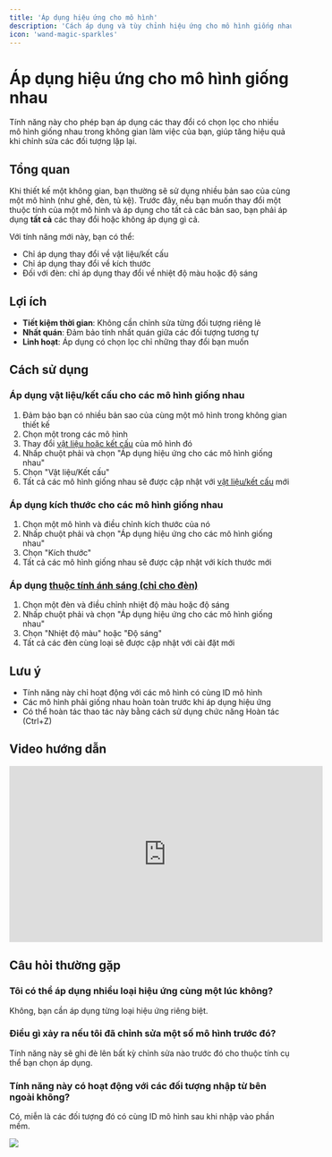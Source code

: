 ```yaml
---
title: 'Áp dụng hiệu ứng cho mô hình'
description: 'Cách áp dụng và tùy chỉnh hiệu ứng cho mô hình giống nhau'
icon: 'wand-magic-sparkles'
---
```


# Áp dụng hiệu ứng cho mô hình giống nhau

Tính năng này cho phép bạn áp dụng các thay đổi có chọn lọc cho nhiều mô hình giống nhau trong không gian làm việc của bạn, giúp tăng hiệu quả khi chỉnh sửa các đối tượng lặp lại.

## Tổng quan

Khi thiết kế một không gian, bạn thường sẽ sử dụng nhiều bản sao của cùng một mô hình (như ghế, đèn, tủ kệ). Trước đây, nếu bạn muốn thay đổi một thuộc tính của một mô hình và áp dụng cho tất cả các bản sao, bạn phải áp dụng **tất cả** các thay đổi hoặc không áp dụng gì cả.

Với tính năng mới này, bạn có thể:
- Chỉ áp dụng thay đổi về vật liệu/kết cấu
- Chỉ áp dụng thay đổi về kích thước
- Đối với đèn: chỉ áp dụng thay đổi về nhiệt độ màu hoặc độ sáng

## Lợi ích

- **Tiết kiệm thời gian**: Không cần chỉnh sửa từng đối tượng riêng lẻ
- **Nhất quán**: Đảm bảo tính nhất quán giữa các đối tượng tương tự
- **Linh hoạt**: Áp dụng có chọn lọc chỉ những thay đổi bạn muốn

## Cách sử dụng

### Áp dụng vật liệu/kết cấu cho các mô hình giống nhau

1. Đảm bảo bạn có nhiều bản sao của cùng một mô hình trong không gian thiết kế
2. Chọn một trong các mô hình
3. Thay đổi [vật liệu hoặc kết cấu](/trung-tam-huong-dan/vat-lieu-thiet-ke) của mô hình đó
4. Nhấp chuột phải và chọn "Áp dụng hiệu ứng cho các mô hình giống nhau"
5. Chọn "Vật liệu/Kết cấu"
6. Tất cả các mô hình giống nhau sẽ được cập nhật với [vật liệu/kết cấu](/trung-tam-huong-dan/vat-lieu-thiet-ke) mới

### Áp dụng kích thước cho các mô hình giống nhau

1. Chọn một mô hình và điều chỉnh kích thước của nó
2. Nhấp chuột phải và chọn "Áp dụng hiệu ứng cho các mô hình giống nhau"
3. Chọn "Kích thước"
4. Tất cả các mô hình giống nhau sẽ được cập nhật với kích thước mới

### Áp dụng [thuộc tính ánh sáng (chỉ cho đèn)](/trung-tam-huong-dan/tuy-chinh-noi-that/he-thong-anh-sang)

1. Chọn một đèn và điều chỉnh nhiệt độ màu hoặc độ sáng
2. Nhấp chuột phải và chọn "Áp dụng hiệu ứng cho các mô hình giống nhau"
3. Chọn "Nhiệt độ màu" hoặc "Độ sáng"
4. Tất cả các đèn cùng loại sẽ được cập nhật với cài đặt mới

## Lưu ý

- Tính năng này chỉ hoạt động với các mô hình có cùng ID mô hình
- Các mô hình phải giống nhau hoàn toàn trước khi áp dụng hiệu ứng
- Có thể hoàn tác thao tác này bằng cách sử dụng chức năng Hoàn tác (Ctrl+Z)

## Video hướng dẫn

<iframe 
  width="560" 
  height="315" 
  src="https://www.youtube.com/embed/example" 
  title="Hướng dẫn áp dụng hiệu ứng cho mô hình giống nhau" 
  frameborder="0" 
  allow="accelerometer; autoplay; clipboard-write; encrypted-media; gyroscope; picture-in-picture" 
  allowfullscreen
></iframe>

## Câu hỏi thường gặp

### Tôi có thể áp dụng nhiều loại hiệu ứng cùng một lúc không?
Không, bạn cần áp dụng từng loại hiệu ứng riêng biệt.

### Điều gì xảy ra nếu tôi đã chỉnh sửa một số mô hình trước đó?
Tính năng này sẽ ghi đè lên bất kỳ chỉnh sửa nào trước đó cho thuộc tính cụ thể bạn chọn áp dụng.

### Tính năng này có hoạt động với các đối tượng nhập từ bên ngoài không?
Có, miễn là các đối tượng đó có cùng ID mô hình sau khi nhập vào phần mềm.

<Frame> 
  <img src="/images/huong-dan/hieu-ung-mo-hinh.png" />
</Frame>


